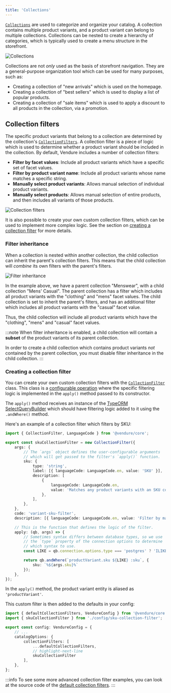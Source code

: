 ```yaml
---
title: 'Collections'
---
```



[`Collections`](/reference/typescript-api/entities/collection/) are used to categorize and organize your catalog. A collection
contains multiple product variants, and a product variant can belong to multiple collections. Collections can be nested to
create a hierarchy of categories, which is typically used to create a menu structure in the storefront.

![Collections](./collections.webp)

Collections are not _only_ used as the basis of storefront navigation. They are a general-purpose organization tool which can be used
for many purposes, such as:

- Creating a collection of "new arrivals" which is used on the homepage.
- Creating a collection of "best sellers" which is used to display a list of popular products.
- Creating a collection of "sale items" which is used to apply a discount to all products in the collection, via a promotion.

## Collection filters

The specific product variants that belong to a collection are determined by the collection's [`CollectionFilters`](/reference/typescript-api/configuration/collection-filter/).
A collection filter is a piece of logic which is used to determine whether a product variant should be included in the collection. By default, Vendure
includes a number of collection filters:

- **Filter by facet values**: Include all product variants which have a specific set of facet values.
- **Filter by product variant name**: Include all product variants whose name matches a specific string.
- **Manually select product variants**: Allows manual selection of individual product variants.
- **Manually select products**: Allows manual selection of entire products, and then includes all variants of those products.

![Collection filters](./collection-filters.webp)

It is also possible to create your own custom collection filters, which can be used to implement more complex logic. See the section on [creating a collection filter](#creating-a-collection-filter) for more details.

### Filter inheritance

When a collection is nested within another collection, the child collection can inherit the parent's collection filters. This means that the child collection
will _combine_ its own filters with the parent's filters.

![Filter inheritance](./filter-inheritance.webp)

In the example above, we have a parent collection "Menswear", with a child collection "Mens' Casual". The parent collection has a filter which includes all
product variants with the "clothing" and "mens" facet values. The child collection is set to inherit the parent's filters, and has an additional filter which
includes all product variants with the "casual" facet value.

Thus, the child collection will include all product variants which have the "clothing", "mens" and "casual" facet values.

:::note
When filter inheritance is enabled, a child collection will contain a **subset** of the product variants of its parent collection.

In order to create a child collection which contains product variants _not_ contained by the parent collection, you must disable filter inheritance
in the child collection.
:::

### Creating a collection filter

You can create your own custom collection filters with the [`CollectionFilter`](/reference/typescript-api/configuration/collection-filter/) class. This class
is a [configurable operation](/guides/developer-guide/strategies-configurable-operations/#configurable-operations) where the specific
filtering logic is implemented in the `apply()` method passed to its constructor.

The `apply()` method receives an instance of the [TypeORM SelectQueryBuilder](https://typeorm.io/select-query-builder) which should have filtering logic
added to it using the `.andWhere()` method.

Here's an example of a collection filter which filters by SKU:

```ts title="src/config/sku-collection-filter.ts"
import { CollectionFilter, LanguageCode } from '@vendure/core';

export const skuCollectionFilter = new CollectionFilter({
    args: {
        // The `args` object defines the user-configurable arguments
        // which will get passed to the filter's `apply()` function.
        sku: {
            type: 'string',
            label: [{ languageCode: LanguageCode.en, value: 'SKU' }],
            description: [
                {
                    languageCode: LanguageCode.en,
                    value: 'Matches any product variants with an SKU containing this value',
                },
            ],
        },
    },
    code: 'variant-sku-filter',
    description: [{ languageCode: LanguageCode.en, value: 'Filter by matching SKU' }],

    // This is the function that defines the logic of the filter.
    apply: (qb, args) => {
        // Sometimes syntax differs between database types, so we use
        // the `type` property of the connection options to determine
        // which syntax to use.
        const LIKE = qb.connection.options.type === 'postgres' ? 'ILIKE' : 'LIKE';

        return qb.andWhere(`productVariant.sku ${LIKE} :sku`, {
            sku: `%${args.sku}%`
        });
    },
});
```

In the `apply()` method, the product variant entity is aliased as `'productVariant'`.

This custom filter is then added to the defaults in your config:

```ts title="src/vendure-config.ts"
import { defaultCollectionFilters, VendureConfig } from '@vendure/core';
import { skuCollectionFilter } from './config/sku-collection-filter';

export const config: VendureConfig = {
    // ...
    catalogOptions: {
        collectionFilters: [
            ...defaultCollectionFilters,
            // highlight-next-line
            skuCollectionFilter
        ],
    },
};
```

:::info
To see some more advanced collection filter examples, you can look at the source code of the
[default collection filters](https://github.com/vendure-ecommerce/vendure/blob/master/packages/core/src/config/catalog/default-collection-filters.ts).
:::
